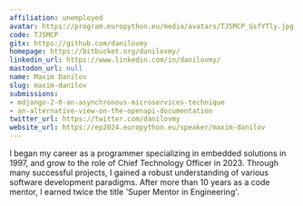 ```yaml
---
affiliation: unemployed
avatar: https://program.europython.eu/media/avatars/TJSMCP_GsfYTly.jpg
code: TJSMCP
gitx: https://github.com/danilovmy
homepage: https://bitbucket.org/danilovmy/
linkedin_url: https://www.linkedin.com/in/danilovmy/
mastodon_url: null
name: Maxim Danilov
slug: maxim-danilov
submissions:
- mdjango-2-0-an-asynchronous-microservices-technique
- an-alternative-view-on-the-openapi-documentation
twitter_url: https://twitter.com/danilovmy
website_url: https://ep2024.europython.eu/speaker/maxim-danilov
---
```


I began my career as a programmer specializing in embedded solutions in 1997, and grow to the role of Chief Technology Officer in 2023. Through many successful projects, I gained a robust understanding of various software development paradigms. After more than 10 years as a code mentor, I earned twice the title 'Super Mentor in Engineering'.

